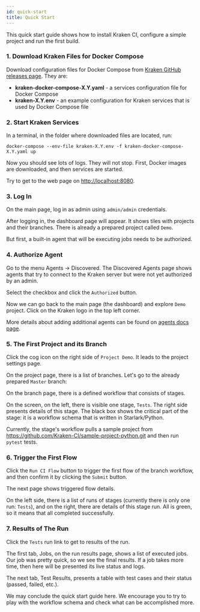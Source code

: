 ```yaml
---
id: quick-start
title: Quick Start
---
```




This quick start guide shows how to install Kraken CI, configure a
simple project and run the first build.

### 1. Download Kraken Files for Docker Compose

Download configuration files for Docker Compose from [Kraken GitHub releases page](https://github.com/Kraken-CI/kraken/releases).
They are:

- **kraken-docker-compose-X.Y.yaml** - a services configuration file for Docker Compose
- **kraken-X.Y.env** - an example configuration for Kraken services that is used by Docker Compose file

### 2. Start Kraken Services

In a terminal, in the folder where downloaded files are located, run:

```console
docker-compose --env-file kraken-X.Y.env -f kraken-docker-compose-X.Y.yaml up
```

Now you should see lots of logs. They will not stop. First, Docker
images are downloaded, and then services are started.

<Screen img="qs-services-in-terminal.png" />

Try to get to the web page on [http://localhost:8080](http://localhost:8080).

### 3. Log In

On the main page, log in as admin using `admin/admin` credentials.

<Screen img="qs-login-page.png" />

After logging in, the dashboard page will appear. It shows tiles with
projects and their branches.  There is already a prepared project
called `Demo`.

But first, a built-in agent that will be executing jobs needs to be
authorized.

### 4. Authorize Agent

Go to the menu Agents -> Discovered. The Discovered Agents page shows
agents that try to connect to the Kraken server but were not yet
authorized by an admin.

<Screen img="qs-discovered-agents.png" />

Select the checkbox and click the `Authorized` button.

Now we can go back to the main page (the dashboard) and explore
`Demo` project. Click on the Kraken logo in the top left corner.

More details about adding additional agents can be found on [agents
docs page](agents).

### 5. The First Project and its Branch

Click the cog icon on the right side of `Project Demo`. It leads to
the project settings page.

<Screen img="qs-click-project-cog.png" />

On the project page, there is a list of branches. Let's go to the
already prepared `Master` branch:

<Screen img="qs-click-branch.png" />

On the branch page, there is a defined workflow that consists of stages.

<Screen img="qs-branch-workflow.png" />

On the screen, on the left, there is visible one stage, `Tests`. The
right side presents details of this stage. The black box shows the
critical part of the stage: it is a workflow schema that is written in
Starlark/Python.

Currently, the stage's workflow pulls a sample project from
https://github.com/Kraken-CI/sample-project-python.git and then run
`pytest` tests.

### 6. Trigger the First Flow

Click the `Run CI Flow` button to trigger the first flow of the branch
workflow, and then confirm it by clicking the `Submit` button.

The next page shows triggered flow details.

<Screen img="qs-completed-flow.png" />

On the left side, there is a list of runs of stages (currently there is
only one run: `Tests`), and on the right, there are details of this
stage run. All is green, so it means that all completed successfully.

### 7. Results of The Run

Click the `Tests` run link to get to results of the run.

<Screen img="qs-run-jobs.png" />

The first tab, Jobs, on the run results page, shows a list of executed
jobs. Our job was pretty quick, so we see the final results. If a
job takes more time, then here will be presented its live status and
logs.

The next tab, Test Results, presents a table with test cases and their
status (passed, failed, etc.).

<Screen img="qs-run-tests.png" />

We may conclude the quick start guide here. We encourage you to try
to play with the workflow schema and check what can be accomplished more.
